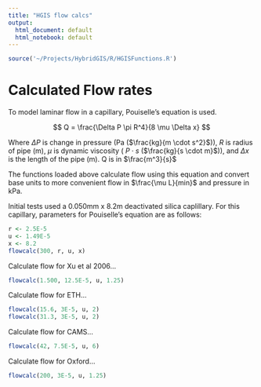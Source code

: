 ```yaml
---
title: "HGIS flow calcs"
output:
  html_document: default
  html_notebook: default
---
```



```r
source('~/Projects/HybridGIS/R/HGISFunctions.R')
```

# Calculated Flow rates

To model laminar flow in a capillary, Pouiselle's equation is used.

$$
Q = \frac{\Delta P \pi R^4}{8 \mu \Delta x}
$$

Where $\Delta P$ is change in pressure (Pa ($\frac{kg}{m \cdot s^2}$)), $R$ is
radius of pipe (m), $\mu$ is dynamic viscosity ( $P \cdot s$ ($\frac{kg}{s
\cdot m}$)), and $\Delta x$ is the length of the pipe (m). Q is in
$\frac{m^3}{s}$

  The functions loaded above calculate flow using this equation and convert base
units to more convenient flow in $\frac{\mu L}{min}$ and pressure in kPa.


Initial tests used a 0.050mm x 8.2m deactivated silica caplillary. For this
capillary, parameters for Pouiselle's equation are as follows:

```r
r <- 2.5E-5
u <- 1.49E-5
x <- 8.2
flowcalc(300, r, u, x)
```

Calculate flow for Xu et al 2006...

```r
flowcalc(1.500, 12.5E-5, u, 1.25)

```
Calculate flow for ETH...

```r
flowcalc(15.6, 3E-5, u, 2)
flowcalc(31.3, 3E-5, u, 2)

```
Calculate flow for CAMS...

```r
flowcalc(42, 7.5E-5, u, 6)

```
Calculate flow for Oxford...

```r
flowcalc(200, 3E-5, u, 1.25)

```

